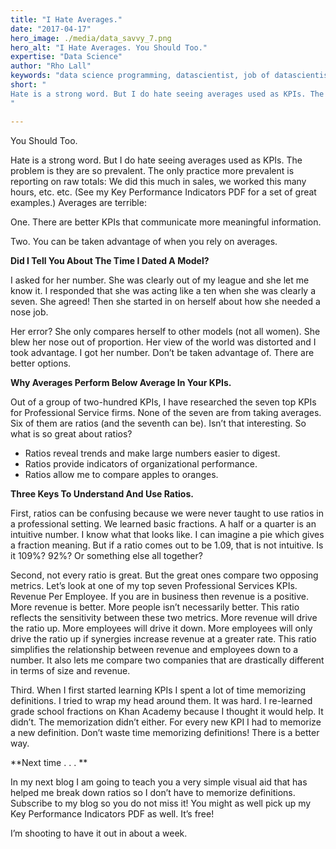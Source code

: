 ```yaml
---
title: "I Hate Averages."
date: "2017-04-17"
hero_image: ./media/data_savvy_7.png
hero_alt: "I Hate Averages. You Should Too."
expertise: "Data Science"
author: "Rho Lall"
keywords: "data science programming, datascientist, job of datascientist, job of data scientist, data driven insights, data driven storytelling, data driven solutions"
short: "
Hate is a strong word. But I do hate seeing averages used as KPIs. The problem is . . .
"

---
```


You Should Too.
 
Hate is a strong word. But I do hate seeing averages used as KPIs. The problem is they are so prevalent. The only practice more prevalent is reporting on raw totals: We did this much in sales, we worked this many hours, etc. etc. (See my Key Performance Indicators PDF for a set of great examples.) Averages are terrible:

One. There are better KPIs that communicate more meaningful information.

Two. You can be taken advantage of when you rely on averages.

**Did I Tell You About The Time I Dated A Model?**

I asked for her number. She was clearly out of my league and she let me know it. I responded that she was acting like a ten when she was clearly a seven. She agreed! Then she started in on herself about how she needed a nose job.

Her error? She only compares herself to other models (not all women). She blew her nose out of proportion. Her view of the world was distorted and I took advantage. I got her number.
Don’t be taken advantage of. There are better options.

**Why Averages Perform Below Average In Your KPIs.**

Out of a group of two-hundred KPIs, I have researched the seven top KPIs for Professional Service firms. None of the seven are from taking averages. Six of them are ratios (and the seventh can be). Isn’t that interesting. So what is so great about ratios?

- Ratios reveal trends and make large numbers easier to digest.
- Ratios provide indicators of organizational performance.
- Ratios allow me to compare apples to oranges.
 

**Three Keys To Understand And Use Ratios.**

First, ratios can be confusing because we were never taught to use ratios in a professional setting. We learned basic fractions. A half or a quarter is an intuitive number. I know what that looks like. I can imagine a pie which gives a fraction meaning. But if a ratio comes out to be 1.09, that is not intuitive. Is it 109%? 92%? Or something else all together?

Second, not every ratio is great. But the great ones compare two opposing metrics. Let’s look at one of my top seven Professional Services KPIs. Revenue Per Employee. If you are in business then revenue is a positive. More revenue is better. More people isn’t necessarily better. This ratio reflects the sensitivity between these two metrics. More revenue will drive the ratio up. More employees will drive it down. More employees will only drive the ratio up if synergies increase revenue at a greater rate. This ratio simplifies the relationship between revenue and employees down to a number. It also lets me compare two companies that are drastically different in terms of size and revenue.

Third. When I first started learning KPIs I spent a lot of time memorizing definitions. I tried to wrap my head around them. It was hard. I re-learned grade school fractions on Khan Academy because I thought it would help. It didn’t. The memorization didn’t either. For every new KPI I had to memorize a new definition. Don’t waste time memorizing definitions!
There is a better way.

**Next time . . . **

In my next blog I am going to teach you a very simple visual aid that has helped me break down ratios so I don’t have to memorize definitions. Subscribe to my blog so you do not miss it! You might as well pick up my Key Performance Indicators PDF as well. It’s free!
 
I’m shooting to have it out in about a week.
